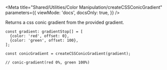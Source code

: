 

<Meta
  title="Shared/Utilities/Color Manipulation/createCSSConicGradient"
  parameters={{
    viewMode: 'docs',
    docsOnly: true,
  }}
/>

<UtilitiesHeader />

<Title type="h3">
  <code>createCSSConicGradient()</code>
</Title>

<p>Returns a css conic gradient from the provided gradient.</p>

```tsx
const gradient: gradientStop[] = [
  {color: 'red', offset: 0},
  {color: 'green', offset: 100},
];

const conicGradient = createCSSConicGradient(gradient);

// conic-gradient(red 0%, green 100%)
```

<Divider />
